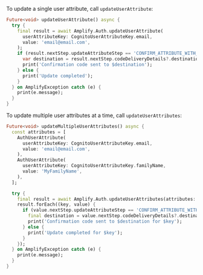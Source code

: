 To update a single user attribute, call `updateUserAttribute`:

```dart
Future<void> updateUserAttribute() async {
  try {
    final result = await Amplify.Auth.updateUserAttribute(
      userAttributeKey: CognitoUserAttributeKey.email,
      value: 'email@email.com',
    );
    if (result.nextStep.updateAttributeStep == 'CONFIRM_ATTRIBUTE_WITH_CODE') {
      var destination = result.nextStep.codeDeliveryDetails?.destination;
      print('Confirmation code sent to $destination');
    } else {
      print('Update completed');
    }
  } on AmplifyException catch (e) {
    print(e.message);
  }
}
```

To update multiple user attributes at a time, call `updateUserAttributes`:

```dart
Future<void> updateMultipleUserAttributes() async {
  const attributes = [
    AuthUserAttribute(
      userAttributeKey: CognitoUserAttributeKey.email,
      value: 'email@email.com',
    ),
    AuthUserAttribute(
      userAttributeKey: CognitoUserAttributeKey.familyName,
      value: 'MyFamilyName',
    ),
  ];

  try {
    final result = await Amplify.Auth.updateUserAttributes(attributes: attributes);
    result.forEach((key, value) {
      if (value.nextStep.updateAttributeStep == 'CONFIRM_ATTRIBUTE_WITH_CODE') {
        final destination = value.nextStep.codeDeliveryDetails?.destination;
        print('Confirmation code sent to $destination for $key');
      } else {
        print('Update completed for $key');
      }
    });
  } on AmplifyException catch (e) {
    print(e.message);
  }
}
```
